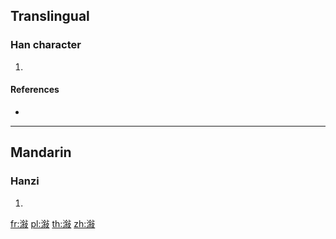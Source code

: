 ==Translingual==

===Han character===
{{Han char|rn=85|rad=水|as=11|sn=14|four=|canj=EODE}}

# {{defn|Han|sort=水11}}

====References====
* {{Han ref|kx=0648.281|hdz=31725.101|uh=6F4A|ud=28490}}

----

==Mandarin==

===Hanzi===
{{cmn-hanzi|pin=[[xù]] ([[xu4]])|wg=hsü<sup>4</sup>}}

# {{defn|lang=cmn|sort=水11}}

[[fr:潊]]
[[pl:潊]]
[[th:潊]]
[[zh:潊]]